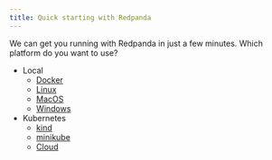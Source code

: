 ```yaml
---
title: Quick starting with Redpanda
---
```


We can get you running with Redpanda in just a few minutes.
Which platform do you want to use?

- Local
    - [Docker](./quick-start-docker)
    - [Linux](./quick-start-linux) 
    - [MacOS](./quick-start-macos)
    - [Windows](./quick-start-windows)
- Kubernetes
    - [kind](./kubernetes-qs-local-access)
    - [minikube](./kubernetes-qs-minikube)
    - [Cloud](./kubernetes-qs-cloud)

